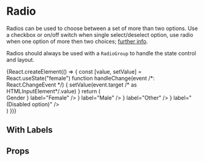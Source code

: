 
<Meta title="components|Radio" component={Radio} />

# Radio

Radios can be used to choose between a set of more than two options.
Use a checkbox or on/off switch when single select/deselect option,
use radio when one option of more then two choices; [further info](https://www.nngroup.com/articles/checkboxes-vs-radio-buttons/).

Radios should always be used with a `RadioGroup` to handle the state control and layout.

<Preview>
  <Story name="with state">
    {React.createElement(() => {
      const [value, setValue] = React.useState("female")
      function handleChange(event /*: React.ChangeEvent<HTMLInputElement> */) {
        setValue(event.target /* as HTMLInputElement*/.value)
      }
      return (
        <div>
          <FormControl component="fieldset">
            <FormLabel component="legend">Gender</FormLabel>
            <RadioGroup
              aria-label="gender"
              name="gender1"
              value={value}
              onChange={handleChange}
            >
              <FormControlLabel
                value="female"
                control={<Radio />}
                label="Female"
              />
              <FormControlLabel value="male" control={<Radio />} label="Male" />
              <FormControlLabel
                value="other"
                control={<Radio />}
                label="Other"
              />
              <FormControlLabel
                value="disabled"
                disabled
                control={<Radio />}
                label="(Disabled option)"
              />
            </RadioGroup>
          </FormControl>
        </div>
      )
    })}
  </Story>
</Preview>

## With Labels

## Props

<Props of={Radio} />

